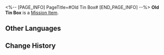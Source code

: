 <%-- [PAGE_INFO]
PageTitle=#Old Tin Box#
[END_PAGE_INFO] --%>
{{Item Infobox
|id          = 140183
|image       = Item Old Tin Box.png
|type        = Mission Item
|invCategory = Missions
|rarity      = 3
|effect      = 
|description = A rather artsy tin box sitting there silently like a book.<br />''"Please put this tin box on sale on the shelf on the second row to the right of Spare Time Book Shop's door..."''
}}
'''Old Tin Box''' is a [[Mission Item]].

==Other Languages==
{{Other Languages
|en   = Old Tin Box
|zhs  = 陈旧的铁盒
|zht  = 陳舊的鐵盒
|ja   = 古い鉄の箱
|ko   = 낡은 철제 상자
|es   = Caja metálica antigua
|fr   = Boîte en étain ancienne
|ru   = Старая шкатулка
|th   = กล่องเหล็กเก่าๆ
|vi   = Hộp Sắt Cũ Kỹ
|de   = Alte Blechkiste
|id   = Kotak Besi Tua
|pt   = Caixa de Lata Antiga
}}

==Change History==
{{Change History|2.0}}